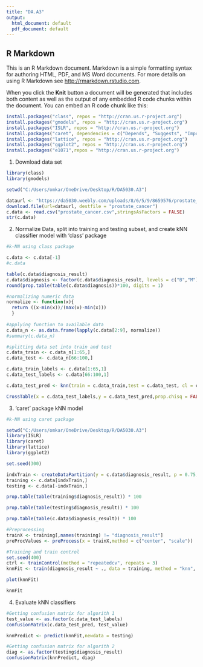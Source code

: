 ---
title: "DA.A3"
output:
  html_document: default
  pdf_document: default
---

## R Markdown

This is an R Markdown document. Markdown is a simple formatting syntax for authoring HTML, PDF, and MS Word documents. For more details on using R Markdown see <http://rmarkdown.rstudio.com>.

When you click the **Knit** button a document will be generated that includes both content as well as the output of any embedded R code chunks within the document. You can embed an R code chunk like this:

```{r}
install.packages("class", repos = "http://cran.us.r-project.org")
install.packages("gmodels", repos = "http://cran.us.r-project.org")
install.packages("ISLR", repos = "http://cran.us.r-project.org")
install.packages("caret", dependencies = c("Depends", "Suggests", "Imports"), repos = "http://cran.us.r-project.org")
install.packages("lattice", repos = "http://cran.us.r-project.org")
install.packages("ggplot2", repos = "http://cran.us.r-project.org")
install.packages("e1071",repos = "http://cran.us.r-project.org")

```
1. Download data set 

```{r}
library(class)
library(gmodels)

setwd("C:/Users/omkar/OneDrive/Desktop/R/DA5030.A3")

dataurl <- "https://da5030.weebly.com/uploads/8/6/5/9/8659576/prostate_cancer.csv"
download.file(url=dataurl, destfile = "prostate_cancer")
c.data <- read.csv("prostate_cancer.csv",stringsAsFactors = FALSE)
str(c.data)
```


2. Normalize Data, split into training and testing subset, and create kNN classifier model with 'class' package


```{r}
#k-NN using class package

c.data <- c.data[-1]
#c.data

table(c.data$diagnosis_result)
c.data$diagnosis <- factor(c.data$diagnosis_result, levels = c("B","M"), labels = c("Benign","Malignant"))
round(prop.table(table(c.data$diagnosis))*100, digits = 1)

#normalizing numeric data
normalize <- function(x){
  return ((x-min(x))/(max(x)-min(x)))
  }
  
#applying function to available data
c.data_n <- as.data.frame(lapply(c.data[2:9], normalize))
#summary(c.data_n)

#splitting data set into train and test
c.data_train <- c.data_n[1:65,]
c.data_test <- c.data_n[66:100,]

c.data_train_labels <- c.data[1:65,1]
c.data_test_labels <- c.data[66:100,1]

c.data_test_pred <- knn(train = c.data_train,test = c.data_test, cl = c.data_train_labels,k = 10)

CrossTable(x = c.data_test_labels,y = c.data_test_pred,prop.chisq = FALSE)
```


3. 'caret' package kNN model

```{r}
#k-NN using caret package

setwd("C:/Users/omkar/OneDrive/Desktop/R/DA5030.A3")
library(ISLR)
library(caret)
library(lattice)
library(ggplot2)

set.seed(300)

indxTrain <- createDataPartition(y = c.data$diagnosis_result, p = 0.75,list = FALSE)
training <- c.data[indxTrain,]
testing <- c.data[-indxTrain,]

prop.table(table(training$diagnosis_result)) * 100

prop.table(table(testing$diagnosis_result)) * 100

prop.table(table(c.data$diagnosis_result)) * 100

#Preprocessing
trainX <- training[,names(training) != "diagnosis_result"]
preProcValues <- preProcess(x = trainX,method = c("center", "scale"))

#Training and train control
set.seed(400)
ctrl <- trainControl(method = "repeatedcv", repeats = 3)
knnFit <- train(diagnosis_result ~ ., data = training, method = "knn", trControl = ctrl, preProcess = c("center", "scale"), tuneLength = 20)

plot(knnFit)

knnFit

```


4. Evaluate kNN classifiers

```{r}
#Getting confusion matrix for algorith 1
test_value <- as.factor(c.data_test_labels)
confusionMatrix(c.data_test_pred, test_value)

knnPredict <- predict(knnFit,newdata = testing)

#Getting confusion matrix for algorith 2
diag <- as.factor(testing$diagnosis_result)
confusionMatrix(knnPredict, diag)
```


